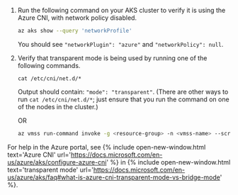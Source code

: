 
1. Run the following command on your AKS cluster to verify it is using the Azure CNI, with network policy disabled. 

    ```bash
    az aks show --query 'networkProfile'
    ```

    You should see `"networkPlugin": "azure"` and `"networkPolicy": null`.

1. Verify that transparent mode is being used by running one of the following commands. 

    `cat /etc/cni/net.d/*` 

    Output should contain: `"mode": "transparent"`. (There are other ways to run `cat /etc/cni/net.d/*`; just ensure that you run the command on one of the nodes in the cluster.)

    OR

    ```bash
    az vmss run-command invoke -g <resource-group> -n <vmss-name> --scripts "cat /etc/cni/net.d/*" --command-id RunShellScript --instance-id 0 --query 'value[0].message'
    ```

For help in the Azure portal, see {% include open-new-window.html text='Azure CNI' url='https://docs.microsoft.com/en-us/azure/aks/configure-azure-cni' %} in {% include open-new-window.html text='transparent mode' url='https://docs.microsoft.com/en-us/azure/aks/faq#what-is-azure-cni-transparent-mode-vs-bridge-mode' %}.